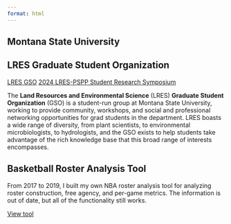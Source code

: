 ```yaml
---
format: html
---
```


## Montana State University

## LRES Graduate Student Organization

<a class="multi-btn" href="https://landresources.montana.edu/gso/" target="_blank" role="button">LRES GSO</a>
<a class="multi-btn" href="https://lres-research-symposium.weebly.com" target="_blank" role="button">2024 LRES-PSPP Student Research Symposium</a>  

The **Land Resources and Environmental Science** (LRES) **Graduate Student Organization** (GSO) is a student-run group at Montana State University, working to provide community, workshops, and social and professional networking opportunities for grad students in the department. LRES boasts a wide range of diversity, from plant scientists, to environmental microbiologists, to hydrologists, and the GSO exists to help students take advantage of the rich knowledge base that this broad range of interests encompasses.


## Basketball Roster Analysis Tool

From 2017 to 2019, I built my own NBA roster analysis tool for analyzing roster construction, free agency, and per-game metrics. The information is out of date, but all of the functionality still works.

<a class="multi-btn" href="https://1drv.ms/x/c/af438b0dd68ebd20/ESC9jtYNi0MggK-vAwAAAAABir6-ypi99PhsXzTK0_DIjg?e=axLlSI" target="_blank" role="button">View tool</a>


